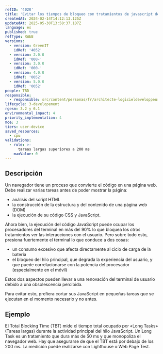 ```yaml
---
refID: '4020'
title: 'Evitar los tiempos de bloqueo con tratamientos de javascript demasiado largos'
createdAt: 2024-02-14T14:12:13.125Z
updatedAt: 2025-05-30T13:58:37.187Z
language: es
published: true
refType: RWEB
versions:
  - version: GreenIT
    idRef: '4052'
  - version: 2.0.0
    idRef: '000-'
  - version: 3.0.0
    idRef: '000-'
  - version: 4.0.0
    idRef: '0052'
  - version: 5.0.0
    idRef: '0052'
people: TBD
responsible:
  - responsible: src/content/personas/fr/architecte-logicieldeveloppeur.mdx
lifecycle: 3-developement
rgesn: 3.2 y 6.1
environmental_impact: 4
priority_implementation: 4
moe: 3
tiers: user-device
saved_resources:
  - cpu
validations:
  - rule: >-
      tareas largas superiores a 200 ms
    maxValue: 0
---
```


## Descripción

Un navegador tiene un proceso que convierte el código en una página web. Debe realizar varias tareas antes de poder mostrar la página: 

- análisis del script HTML
- la construcción de la estructura y del contenido de una página web (DOM)
- la ejecución de su código CSS y JavaScript.

Ahora bien, la ejecución del código JavaScript puede ocupar los procesadores del terminal en más del 90% lo que bloquea los otros tratamientos ver las interacciones con el usuario. 
Pero sobre todo esto, presiona fuertemente el terminal lo que conduce a dos cosas:

- un consumo excesivo que afecta directamente al ciclo de carga de la batería
- el bloqueo del hilo principal, que degrada la experiencia del usuario, y que puede correlacionarse con la potencia del procesador (especialmente en el móvil)

Estos dos aspectos pueden llevar a una renovación del terminal de usuario debido a una obsolescencia percibida.

Para evitar esto, prefiera cortar sus JavaScript en pequeñas tareas que se ejecutan en el momento necesario y no antes.

## Ejemplo

El Total Blocking Time (TBT) mide el tiempo total ocupado por «Long Tasks» (Tareas largas) durante la actividad principal del hilo JavaScript.
Un Long Task es un tratamiento que dura más de 50 ms y que monopoliza el navegador web.
Hay que asegurarse de que el TBT está por debajo de los 200 ms.
La medición puede realizarse con Lighthouse o Web Page Test.


